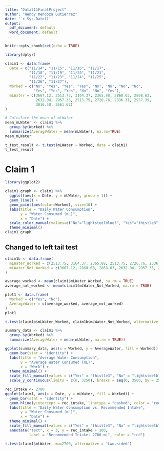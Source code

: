 ```yaml
---
title: "Data211FinalProject"
author: "Wendy Mendoza Gutierrez"
date: '`r Sys.Date()`'
output:
  pdf_document: default
  word_document: default
---
```


```r
knitr::opts_chunk$set(echo = TRUE)
```

```r
library(dplyr)

claim1 <- data.frame(
  Date = c("11/14", "11/15", "11/16", "11/17", 
           "11/18", "11/19", "11/20", "11/21", 
           "11/22", "11/23", "11/24", "11/25", 
           "11/26", "11/27"), 
  Worked = c("No", "Yes", "Yes", "Yes", "No", "No", "No", "No", 
             "Yes", "Yes", "Yes", "No", "No", "Yes"), 
  mLWater = c(3667.12, 2513.75, 3164.37, 2365.88, 2868.63, 2868.63, 
              2632.04, 2957.35, 2513.75, 2720.76, 2336.31, 2957.35, 
              3016.50, 2661.62)
)

# Calculate the mean of mLWater
mean_mLWater <- claim1 %>% 
  group_by(Worked) %>% 
  summarize(AverageWater = mean(mLWater), na.rm=TRUE)
mean_mLWater

t_test_result <- t.test(mLWater ~ Worked, data = claim1)
t_test_result
```


# Claim 1
```r
library(ggplot2)

claim1_graph <- claim1 %>% 
  ggplot(aes(x = Date, y = mLWater, group = 1)) + 
  geom_line() + 
  geom_point(aes(color=Worked), size=10) + 
  labs(title = "Daily Water Consumption",
       y = "Water Consumed (mL)",
       x = "Date") +
  scale_color_manual(values=c("No"="lightsteelblue3", "Yes"="thistle3")) +
  theme_minimal()
claim1_graph
```

## Changed to left tail test
```r
claim1b <- data.frame(
  mLWater_Worked = c(2513.75, 3164.37, 2365.88, 2513.75, 2720.76, 2336.31, 2661.62), 
  mLWater_Not_Worked = c(3667.12, 2868.63, 2868.63, 2632.04, 2957.35, 2898.21, 3016.60)  
)

average_worked <- mean(claim1$mLWater_Worked, na.rm = TRUE)
average_not_worked <- mean(claim1$mLWater_Not_Worked, na.rm = TRUE)

plot1 <- data.frame(
  Worked = c("Yes", "No"),
  AverageWater = c(average_worked, average_not_worked)
)
plot1

t.test(claim1b$mLWater_Worked, claim1b$mLWater_Not_Worked, alternative = "less")

```

```r
summary_data <- claim1 %>%
  group_by(Worked) %>%
  summarize(AverageWater = mean(mLWater, na.rm = TRUE))

ggplot(summary_data, aes(x = Worked, y = AverageWater, fill = Worked)) +
  geom_bar(stat = "identity") +
  labs(title = "Average Water Consumption",
       y = "Average Water Consumed (mL)",
       x = "Work") +
  theme_minimal() +
  scale_fill_manual(values = c("Yes" = "thistle3", "No" = "lightsteelblue3")) +
  scale_y_continuous(limits = c(0, 3250), breaks = seq(0, 3500, by = 250))
```


```r
rec_intake <- 2700
ggplot(claim1, aes(x = Date, y = mLWater, fill = Worked)) +
  geom_bar(stat = "identity") +
  geom_hline(yintercept = rec_intake, linetype = "dashed", color = "red") +
  labs(title = "Daily Water Consumption vs. Recommended Intake",
       y = "Water Consumed (mL)",
       x = "Date") +
  theme_minimal() +
  scale_fill_manual(values = c("Yes" = "thistle3", "No" = "lightsteelblue3")) +
  annotate("text", x = 3, y = rec_intake + 100, 
           label = "Recommended Intake: 2700 mL", color = "red")
```

```r
t.test(claim1$mLWater, mu=2700, alternative = "two.sided")
```

